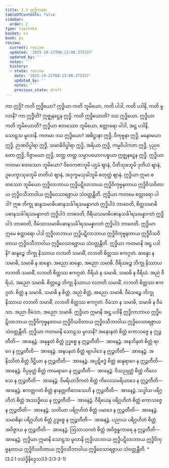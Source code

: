 ```yaml
---
title: 3.2 ဣဒ္ဓိကထာ
tableOfContents: false
sidebar:
  order: 2
type: tipitaka
basket: su
book: ps
review:
  current: review
  updated: '2025-10-21T08:13:00.375337'
  updated_by: ''
  notes: ''
  history:
  - state: review
    date: '2025-10-21T08:13:00.375337'
    updated_by: ''
    notes: ''
    previous_state: draft
---
```



<DynamicBreadcrumb />


<ReviewStatus review={frontmatter.review} showDetails={true} />

<HypothesisAnnotation frontmatter={frontmatter} />

<Division number="9" book="ps" e="ch" v="26" p="294">

<Paragraph number="1786" book="ps">
ကာ ဣဒ္ဓိ? ကတိ ဣဒ္ဓိယော? ဣဒ္ဓိယာ ကတိ ဘူမိယော, ကတိ ပါဒါ, ကတိ ပဒါနိ, ကတိ မူလာနိ? <Emphasis>ကာ ဣဒ္ဓီ</Emphasis>တိ? ဣဇ္ဈနဋ္ဌေန ဣဒ္ဓိ. <Emphasis>ကတိ ဣဒ္ဓိယော</Emphasis>တိ? ဒသ ဣဒ္ဓိယော. <Emphasis>ဣဒ္ဓိယာ ကတိ ဘူမိယော</Emphasis>တိ? ဣဒ္ဓိယာ စတဿော ဘူမိယော, စတ္တာရော ပါဒါ, အဋ္ဌ ပဒါနိ, သောဠသ မူလာနိ.


</Paragraph>

<Paragraph number="1787" book="ps">
ကတမာ <Emphasis>ဒသ ဣဒ္ဓိယော?</Emphasis> အဓိဋ္ဌာနာ ဣဒ္ဓိ, ဝိကုဗ္ဗနာ ဣဒ္ဓိ, မနောမယာ ဣဒ္ဓိ, ဉာဏဝိပ္ဖါရာ ဣဒ္ဓိ, သမာဓိဝိပ္ဖါရာ ဣဒ္ဓိ, အရိယာ ဣဒ္ဓိ, ကမ္မဝိပါကဇာ ဣဒ္ဓိ, ပုညဝတော ဣဒ္ဓိ, ဝိဇ္ဇာမယာ ဣဒ္ဓိ, တတ္ထ တတ္ထ သမ္မာပယောဂပစ္စယာ ဣဇ္ဈနဋ္ဌေန ဣဒ္ဓိ.


</Paragraph>

<Paragraph number="1788" book="ps">
<Emphasis>ဣဒ္ဓိယာ ကတမာ စတဿော ဘူမိယော?</Emphasis> ဝိဝေကဇာဘူမိ ပဌမံ ဈာနံ, ပီတိသုခဘူမိ ဒုတိယံ ဈာနံ, ဥပေက္ခာသုခဘူမိ တတိယံ ဈာနံ, အဒုက္ခမသုခါဘူမိ စတုတ္ထံ ဈာနံ. ဣဒ္ဓိယာ ဣမာ စတဿော ဘူမိယော ဣဒ္ဓိလာဘာယ ဣဒ္ဓိပဋိလာဘာယ ဣဒ္ဓိဝိကုဗ္ဗနတာယ ဣဒ္ဓိဝိသဝိတာယ ဣဒ္ဓိဝသီဘာဝါယ ဣဒ္ဓိဝေသာရဇ္ဇာယ သံဝတ္တန္တီတိ.


</Paragraph>

<Paragraph number="1789" book="ps">
<Emphasis>ဣဒ္ဓိယာ ကတမေ စတ္တာရော ပါဒါ?</Emphasis> ဣဓ ဘိက္ခု ဆန္ဒသမာဓိပဓာနသင်္ခါရသမန္နာဂတံ ဣဒ္ဓိပါဒံ ဘာဝေတိ, စိတ္တသမာဓိပဓာနသင်္ခါရသမန္နာဂတံ ဣဒ္ဓိပါဒံ ဘာဝေတိ, ဝီရိယသမာဓိပဓာနသင်္ခါရသမန္နာဂတံ ဣဒ္ဓိပါဒံ ဘာဝေတိ, ဝီမံသာသမာဓိပဓာနသင်္ခါရသမန္နာဂတံ ဣဒ္ဓိပါဒံ ဘာဝေတိ. ဣဒ္ဓိယာ ဣမေ စတ္တာရော ပါဒါ ဣဒ္ဓိလာဘာယ ဣဒ္ဓိပဋိလာဘာယ ဣဒ္ဓိဝိကုဗ္ဗနတာယ ဣဒ္ဓိဝိသဝိတာယ ဣဒ္ဓိဝသီဘာဝါယ ဣဒ္ဓိဝေသာရဇ္ဇာယ သံဝတ္တန္တီတိ.


</Paragraph>

<Paragraph number="1790" book="ps">
<Emphasis>ဣဒ္ဓိယာ ကတမာနိ အဋ္ဌ ပဒါနိ?</Emphasis> ဆန္ဒဉ္စေ ဘိက္ခု နိဿာယ လဘတိ သမာဓိံ, လဘတိ စိတ္တဿ ဧကဂ္ဂတံ. ဆန္ဒော န သမာဓိ, သမာဓိ န ဆန္ဒော. အညော ဆန္ဒော, အညော သမာဓိ. ဝီရိယဉ္စေ ဘိက္ခု နိဿာယ လဘတိ သမာဓိံ, လဘတိ စိတ္တဿ ဧကဂ္ဂတံ. ဝီရိယံ န သမာဓိ, သမာဓိ န ဝီရိယံ. အညံ ဝီရိယံ, အညော သမာဓိ. စိတ္တဉ္စေ ဘိက္ခု နိဿာယ လဘတိ သမာဓိံ, လဘတိ စိတ္တဿ ဧကဂ္ဂတံ. စိတ္တံ န သမာဓိ, သမာဓိ န စိတ္တံ. အညံ စိတ္တံ, အညော သမာဓိ. ဝီမံသဉ္စေ ဘိက္ခု နိဿာယ လဘတိ သမာဓိံ, လဘတိ စိတ္တဿ ဧကဂ္ဂတံ. ဝီမံသာ န သမာဓိ, သမာဓိ န ဝီမံသာ. အညာ ဝီမံသာ, အညော သမာဓိ. ဣဒ္ဓိယာ ဣမာနိ အဋ္ဌ ပဒါနိ ဣဒ္ဓိလာဘာယ ဣဒ္ဓိပဋိလာဘာယ ဣဒ္ဓိဝိကုဗ္ဗနတာယ ဣဒ္ဓိဝိသဝိတာယ ဣဒ္ဓိဝသီဘာဝါယ ဣဒ္ဓိဝေသာရဇ္ဇာယ သံဝတ္တန္တီတိ.


</Paragraph>

<Paragraph number="1791" book="ps">
<Emphasis>ဣဒ္ဓိယာ ကတမာနိ သောဠသ မူလာနိ?</Emphasis> အနောနတံ စိတ္တံ ကောသဇ္ဇေ န ဣဉ္ဇတီတိ—  အာနေဉ္ဇံ. အနုန္နတံ စိတ္တံ ဥဒ္ဓစ္စေ န ဣဉ္ဇတီတိ—  အာနေဉ္ဇံ. အနဘိနတံ စိတ္တံ ရာဂေ န ဣဉ္ဇတီတိ—  အာနေဉ္ဇံ. အနပနတံ စိတ္တံ ဗျာပါဒေ န ဣဉ္ဇတီတိ—  အာနေဉ္ဇံ. အနိဿိတံ စိတ္တံ ဒိဋ္ဌိယာ န ဣဉ္ဇတီတိ—  အာနေဉ္ဇံ. အပ္ပဋိဗဒ္ဓံ စိတ္တံ ဆန္ဒရာဂေ န ဣဉ္ဇတီတိ—  အာနေဉ္ဇံ. ဝိပ္ပမုတ္တံ စိတ္တံ ကာမရာဂေ န ဣဉ္ဇတီတိ—  အာနေဉ္ဇံ. ဝိသညုတ္တံ စိတ္တံ ကိလေသေ န ဣဉ္ဇတီတိ—  အာနေဉ္ဇံ. ဝိမရိယာဒိကတံ စိတ္တံ ကိလေသမရိယာဒေ န ဣဉ္ဇတီတိ—  အာနေဉ္ဇံ. ဧကတ္တဂတံ စိတ္တံ နာနတ္တကိလေသေဟိ န ဣဉ္ဇတီတိ—  အာနေဉ္ဇံ. သဒ္ဓါယ ပရိဂ္ဂဟိတံ စိတ္တံ အဿဒ္ဓိယေ န ဣဉ္ဇတီတိ—  အာနေဉ္ဇံ. ဝီရိယေန ပရိဂ္ဂဟိတံ စိတ္တံ ကောသဇ္ဇေ န ဣဉ္ဇတီတိ—  အာနေဉ္ဇံ. သတိယာ ပရိဂ္ဂဟိတံ စိတ္တံ ပမာဒေ န ဣဉ္ဇတီတိ—  အာနေဉ္ဇံ. သမာဓိနာ ပရိဂ္ဂဟိတံ စိတ္တံ ဥဒ္ဓစ္စေ န ဣဉ္ဇတီတိ—  အာနေဉ္ဇံ. ပညာယ ပရိဂ္ဂဟိတံ စိတ္တံ အဝိဇ္ဇာယ န ဣဉ္ဇတီတိ—  အာနေဉ္ဇံ. ဩဘာသဂတံ စိတ္တံ အဝိဇ္ဇန္ဓကာရေ န ဣဉ္ဇတီတိ—  အာနေဉ္ဇံ. ဣဒ္ဓိယာ ဣမာနိ သောဠသ မူလာနိ ဣဒ္ဓိလာဘာယ ဣဒ္ဓိပဋိလာဘာယ ဣဒ္ဓိဝိကုဗ္ဗနတာယ ဣဒ္ဓိဝိသဝိတာယ ဣဒ္ဓိဝသီဘာဝါယ ဣဒ္ဓိဝေသာရဇ္ဇာယ သံဝတ္တန္တီတိ.

</Paragraph>
</Division>

<TableOfContents book="ps" section="3.2">
* [3.2.1 ဒသဲဒ္ဓိနိဒ္ဒေသ](3-2/3-2-1)
</TableOfContents>